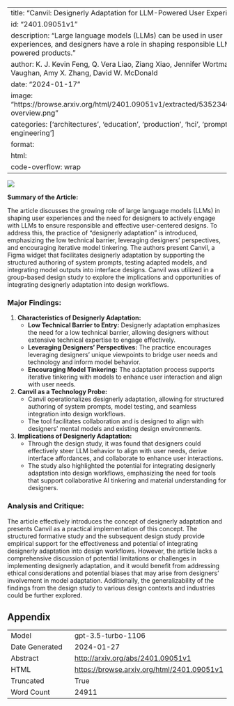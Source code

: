 
---
title: "Canvil: Designerly Adaptation for LLM-Powered User Experiences"
id: "2401.09051v1"
description: "Large language models (LLMs) can be used in user experiences, and designers have a role in shaping responsible LLM-powered products."
author: K. J. Kevin Feng, Q. Vera Liao, Ziang Xiao, Jennifer Wortman Vaughan, Amy X. Zhang, David W. McDonald
date: "2024-01-17"
image: "https://browse.arxiv.org/html/2401.09051v1/extracted/5352340/canvil-overview.png"
categories: ['architectures', 'education', 'production', 'hci', 'prompt-engineering']
format:
  html:
    code-overflow: wrap
---

![](https://browse.arxiv.org/html/2401.09051v1/extracted/5352340/canvil-overview.png)

**Summary of the Article:**

The article discusses the growing role of large language models (LLMs) in shaping user experiences and the need for designers to actively engage with LLMs to ensure responsible and effective user-centered designs. To address this, the practice of "designerly adaptation" is introduced, emphasizing the low technical barrier, leveraging designers' perspectives, and encouraging iterative model tinkering. The authors present Canvil, a Figma widget that facilitates designerly adaptation by supporting the structured authoring of system prompts, testing adapted models, and integrating model outputs into interface designs. Canvil was utilized in a group-based design study to explore the implications and opportunities of integrating designerly adaptation into design workflows.

### Major Findings:
1. **Characteristics of Designerly Adaptation:**
    - **Low Technical Barrier to Entry:** Designerly adaptation emphasizes the need for a low technical barrier, allowing designers without extensive technical expertise to engage effectively.
    - **Leveraging Designers' Perspectives:** The practice encourages leveraging designers' unique viewpoints to bridge user needs and technology and inform model behavior.
    - **Encouraging Model Tinkering:** The adaptation process supports iterative tinkering with models to enhance user interaction and align with user needs.

2. **Canvil as a Technology Probe:**
    - Canvil operationalizes designerly adaptation, allowing for structured authoring of system prompts, model testing, and seamless integration into design workflows.
    - The tool facilitates collaboration and is designed to align with designers' mental models and existing design environments.

3. **Implications of Designerly Adaptation:**
    - Through the design study, it was found that designers could effectively steer LLM behavior to align with user needs, derive interface affordances, and collaborate to enhance user interactions.
    - The study also highlighted the potential for integrating designerly adaptation into design workflows, emphasizing the need for tools that support collaborative AI tinkering and material understanding for designers.

### Analysis and Critique:
The article effectively introduces the concept of designerly adaptation and presents Canvil as a practical implementation of this concept. The structured formative study and the subsequent design study provide empirical support for the effectiveness and potential of integrating designerly adaptation into design workflows. However, the article lacks a comprehensive discussion of potential limitations or challenges in implementing designerly adaptation, and it would benefit from addressing ethical considerations and potential biases that may arise from designers' involvement in model adaptation. Additionally, the generalizability of the findings from the design study to various design contexts and industries could be further explored.

## Appendix

|          |          |
|----------|----------|
| Model     | gpt-3.5-turbo-1106       |
| Date Generated     | 2024-01-27       |
| Abstract | [http://arxiv.org/abs/2401.09051v1](http://arxiv.org/abs/2401.09051v1)        |
| HTML     | [https://browse.arxiv.org/html/2401.09051v1](https://browse.arxiv.org/html/2401.09051v1)       |
| Truncated       | True       |
| Word Count       | 24911       |